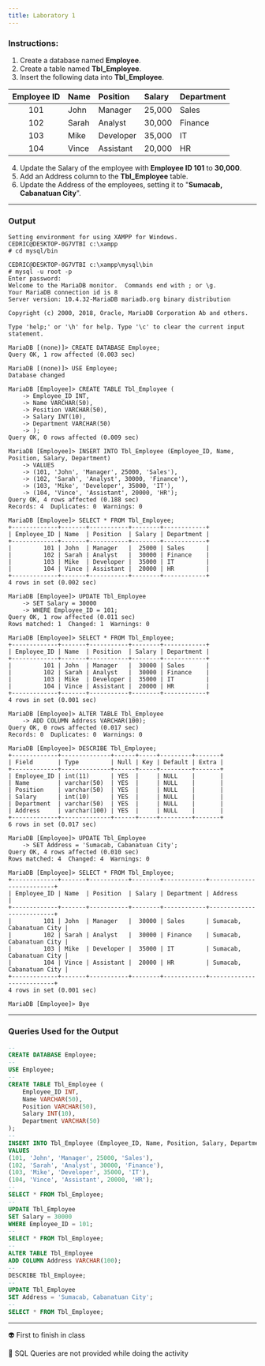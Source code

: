 ```yaml
---
title: Laboratory 1
---
```


### Instructions:

1. Create a database named **Employee**.
2. Create a table named **Tbl_Employee**.
3. Insert the following data into **Tbl_Employee**.

<div className="bg-background overflow-x-auto rounded-md">

| Employee ID | Name  | Position | Salary | Department |
| :---------: | :---- | :------- | :----- | :--------- |
| 101         | John  | Manager  | 25,000 | Sales      |
| 102         | Sarah | Analyst  | 30,000 | Finance    |
| 103         | Mike  | Developer| 35,000 | IT         |
| 104         | Vince | Assistant| 20,000 | HR         |

</div>

4. Update the Salary of the employee with **Employee ID 101** to **30,000**.
5. Add an Address column to the **Tbl_Employee** table.
6. Update the Address of the employees, setting it to "**Sumacab, Cabanatuan City**".

---

### Output

```console
Setting environment for using XAMPP for Windows.
CEDRIC@DESKTOP-0G7VTBI c:\xampp
# cd mysql/bin

CEDRIC@DESKTOP-0G7VTBI c:\xampp\mysql\bin
# mysql -u root -p
Enter password:
Welcome to the MariaDB monitor.  Commands end with ; or \g.
Your MariaDB connection id is 8
Server version: 10.4.32-MariaDB mariadb.org binary distribution

Copyright (c) 2000, 2018, Oracle, MariaDB Corporation Ab and others.

Type 'help;' or '\h' for help. Type '\c' to clear the current input statement.

MariaDB [(none)]> CREATE DATABASE Employee;
Query OK, 1 row affected (0.003 sec)

MariaDB [(none)]> USE Employee;
Database changed

MariaDB [Employee]> CREATE TABLE Tbl_Employee (
    -> Employee_ID INT,
    -> Name VARCHAR(50),
    -> Position VARCHAR(50),
    -> Salary INT(10),
    -> Department VARCHAR(50)
    -> );
Query OK, 0 rows affected (0.009 sec)

MariaDB [Employee]> INSERT INTO Tbl_Employee (Employee_ID, Name, Position, Salary, Department)
    -> VALUES
    -> (101, 'John', 'Manager', 25000, 'Sales'),
    -> (102, 'Sarah', 'Analyst', 30000, 'Finance'),
    -> (103, 'Mike', 'Developer', 35000, 'IT'),
    -> (104, 'Vince', 'Assistant', 20000, 'HR');
Query OK, 4 rows affected (0.188 sec)
Records: 4  Duplicates: 0  Warnings: 0

MariaDB [Employee]> SELECT * FROM Tbl_Employee;
+-------------+-------+-----------+--------+------------+
| Employee_ID | Name  | Position  | Salary | Department |
+-------------+-------+-----------+--------+------------+
|         101 | John  | Manager   |  25000 | Sales      |
|         102 | Sarah | Analyst   |  30000 | Finance    |
|         103 | Mike  | Developer |  35000 | IT         |
|         104 | Vince | Assistant |  20000 | HR         |
+-------------+-------+-----------+--------+------------+
4 rows in set (0.002 sec)

MariaDB [Employee]> UPDATE Tbl_Employee
    -> SET Salary = 30000
    -> WHERE Employee_ID = 101;
Query OK, 1 row affected (0.011 sec)
Rows matched: 1  Changed: 1  Warnings: 0

MariaDB [Employee]> SELECT * FROM Tbl_Employee;
+-------------+-------+-----------+--------+------------+
| Employee_ID | Name  | Position  | Salary | Department |
+-------------+-------+-----------+--------+------------+
|         101 | John  | Manager   |  30000 | Sales      |
|         102 | Sarah | Analyst   |  30000 | Finance    |
|         103 | Mike  | Developer |  35000 | IT         |
|         104 | Vince | Assistant |  20000 | HR         |
+-------------+-------+-----------+--------+------------+
4 rows in set (0.001 sec)

MariaDB [Employee]> ALTER TABLE Tbl_Employee
    -> ADD COLUMN Address VARCHAR(100);
Query OK, 0 rows affected (0.017 sec)
Records: 0  Duplicates: 0  Warnings: 0

MariaDB [Employee]> DESCRIBE Tbl_Employee;
+-------------+--------------+------+-----+---------+-------+
| Field       | Type         | Null | Key | Default | Extra |
+-------------+--------------+------+-----+---------+-------+
| Employee_ID | int(11)      | YES  |     | NULL    |       |
| Name        | varchar(50)  | YES  |     | NULL    |       |
| Position    | varchar(50)  | YES  |     | NULL    |       |
| Salary      | int(10)      | YES  |     | NULL    |       |
| Department  | varchar(50)  | YES  |     | NULL    |       |
| Address     | varchar(100) | YES  |     | NULL    |       |
+-------------+--------------+------+-----+---------+-------+
6 rows in set (0.017 sec)

MariaDB [Employee]> UPDATE Tbl_Employee
    -> SET Address = 'Sumacab, Cabanatuan City';
Query OK, 4 rows affected (0.010 sec)
Rows matched: 4  Changed: 4  Warnings: 0

MariaDB [Employee]> SELECT * FROM Tbl_Employee;
+-------------+-------+-----------+--------+------------+--------------------------+
| Employee_ID | Name  | Position  | Salary | Department | Address                  |
+-------------+-------+-----------+--------+------------+--------------------------+
|         101 | John  | Manager   |  30000 | Sales      | Sumacab, Cabanatuan City |
|         102 | Sarah | Analyst   |  30000 | Finance    | Sumacab, Cabanatuan City |
|         103 | Mike  | Developer |  35000 | IT         | Sumacab, Cabanatuan City |
|         104 | Vince | Assistant |  20000 | HR         | Sumacab, Cabanatuan City |
+-------------+-------+-----------+--------+------------+--------------------------+
4 rows in set (0.001 sec)

MariaDB [Employee]> Bye
```

---

### Queries Used for the Output

```sql
-- 
CREATE DATABASE Employee;
-- 
USE Employee;
-- 
CREATE TABLE Tbl_Employee (
    Employee_ID INT,
    Name VARCHAR(50),
    Position VARCHAR(50),
    Salary INT(10),
    Department VARCHAR(50)
);
-- 
INSERT INTO Tbl_Employee (Employee_ID, Name, Position, Salary, Department)
VALUES
(101, 'John', 'Manager', 25000, 'Sales'),
(102, 'Sarah', 'Analyst', 30000, 'Finance'),
(103, 'Mike', 'Developer', 35000, 'IT'),
(104, 'Vince', 'Assistant', 20000, 'HR');
-- 
SELECT * FROM Tbl_Employee;
-- 
UPDATE Tbl_Employee
SET Salary = 30000
WHERE Employee_ID = 101;
-- 
SELECT * FROM Tbl_Employee;
-- 
ALTER TABLE Tbl_Employee
ADD COLUMN Address VARCHAR(100);
-- 
DESCRIBE Tbl_Employee;
-- 
UPDATE Tbl_Employee
SET Address = 'Sumacab, Cabanatuan City';
-- 
SELECT * FROM Tbl_Employee;

```

---

👽 First to finish in class

📝 SQL Queries are not provided while doing the activity
